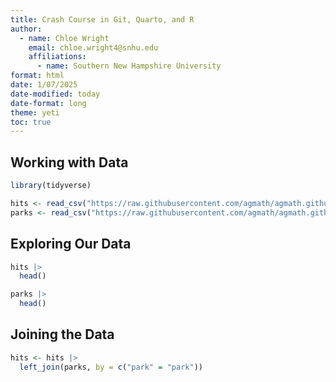 ```yaml
---
title: Crash Course in Git, Quarto, and R
author: 
  - name: Chloe Wright
    email: chloe.wright4@snhu.edu
    affiliations: 
      - name: Southern New Hampshire University
format: html
date: 1/07/2025
date-modified: today
date-format: long
theme: yeti
toc: true
---
```


## Working with Data

```r
library(tidyverse)

hits <- read_csv("https://raw.githubusercontent.com/agmath/agmath.github.io/refs/heads/master/data/classification/battedballs.csv")
parks <- read_csv("https://raw.githubusercontent.com/agmath/agmath.github.io/refs/heads/master/data/classification/park_dimensions.csv")
```

## Exploring Our Data

```r
hits |>
  head() 
```

```r
parks |>
  head()
```

## Joining the Data

```r
hits <- hits |>
  left_join(parks, by = c("park" = "park"))
```



